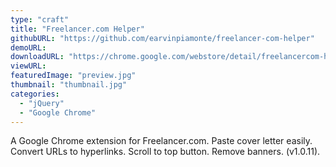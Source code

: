 ```yaml
---
type: "craft"
title: "Freelancer.com Helper"
githubURL: "https://github.com/earvinpiamonte/freelancer-com-helper"
demoURL:
downloadURL: "https://chrome.google.com/webstore/detail/freelancercom-helper/pmmijafedhodejhmdkoahhcgjcimodkp"
viewURL:
featuredImage: "preview.jpg"
thumbnail: "thumbnail.jpg"
categories:
  - "jQuery"
  - "Google Chrome"
---
```


A Google Chrome extension for Freelancer.com. Paste cover letter easily. Convert URLs to hyperlinks. Scroll to top button. Remove banners. (v1.0.11).
